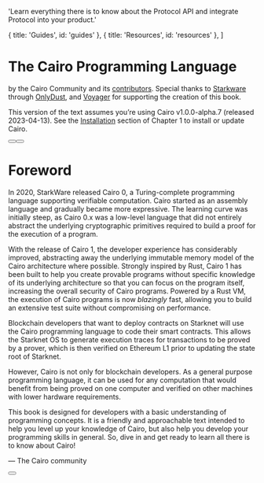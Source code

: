 
  'Learn everything there is to know about the Protocol API and integrate Protocol into your product.'

  { title: 'Guides', id: 'guides' },
  { title: 'Resources', id: 'resources' },
]

<HeroPattern />

# The Cairo Programming Language

by the Cairo Community and its [contributors](https://github.com/cairo-book/cairo-book.github.io). Special thanks to [Starkware](https://starkware.co/) through [OnlyDust](https://www.onlydust.xyz/), and [Voyager](https://voyager.online/) for supporting the creation of this book.

This version of the text assumes you’re using Cairo v1.0.0-alpha.7 (released 2023-04-13). See the [Installation](ch01-01-installation) section of Chapter 1 to install or update Cairo.

<div className="not-prose mb-16 mt-6 flex gap-3">
  <Button href="/quickstart" arrow="right" children="Quickstart" />
  <Button href="/sdks" variant="outline" children="Explore SDKs" />
</div>

# Foreword

In 2020, StarkWare released Cairo 0, a Turing-complete programming language supporting verifiable computation. Cairo started as an assembly language and gradually became more expressive. The learning curve was initially steep, as Cairo 0.x was a low-level language that did not entirely abstract the underlying cryptographic primitives required to build a proof for the execution of a program.

With the release of Cairo 1, the developer experience has considerably improved, abstracting away the underlying immutable memory model of the Cairo architecture where possible. Strongly inspired by Rust, Cairo 1 has been built to help you create provable programs without specific knowledge of its underlying architecture so that you can focus on the program itself, increasing the overall security of Cairo programs. Powered by a Rust VM, the execution of Cairo programs is now _blazingly_ fast, allowing you to build an extensive test suite without compromising on performance.

Blockchain developers that want to deploy contracts on Starknet will use the Cairo programming language to code their smart contracts. This allows the Starknet OS to generate execution traces for transactions to be proved by a prover, which is then verified on Ethereum L1 prior to updating the state root of Starknet.

However, Cairo is not only for blockchain developers. As a general purpose programming language, it can be used for any computation that would benefit from being proved on one computer and verified on other machines with lower hardware requirements.

This book is designed for developers with a basic understanding of programming concepts. It is a friendly and approachable text intended to help you level up your knowledge of Cairo, but also help you develop your programming skills in general. So, dive in and get ready to learn all there is to know about Cairo!

— The Cairo community

<div className="not-prose">
  <Button
    href="/sdks"
    variant="text"
    arrow="right"
    children="Get your API key"
  />
</div>

<Guides />

<Resources />

